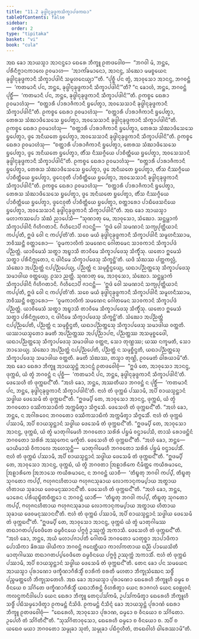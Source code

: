 ```yaml
---
title: "11.2 ᨡᩩᨴ᩠ᨴᩤᨶᩩᨡᩩᨴ᩠ᨴᨠᩈᩥᨠ᩠ᨡᩣᨸᨴᨠᨳᩣ"
tableOfContents: false
sidebar:
  order: 2
type: "tipitaka"
basket: "vi"
book: "cula"
---
```



<DynamicBreadcrumb />

<Division number="441" book="cula">

<Paragraph number="2202" book="cula">
ᩋᨳ ᨡᩮᩣ ᩋᩣᨿᩈ᩠ᨾᩣ ᩋᩣᨶᨶ᩠ᨴᩮᩣ ᨳᩮᩁᩮ ᨽᩥᨠ᩠ᨡᩪ ᩑᨲᨴᩅᩮᩤᨧ—  “ᨽᨣᩅᩤ ᨾᩴ, ᨽᨶ᩠ᨲᩮ, ᨸᩁᩥᨶᩥᨻ᩠ᨻᩣᨶᨠᩣᩃᩮ ᩑᩅᨾᩣᩉ—  ‘ᩋᩣᨠᩘᨡᨾᩣᨶᩮᩣ, ᩋᩣᨶᨶ᩠ᨴ, ᩈᩴᨥᩮᩣ ᨾᨾᨧ᩠ᨧᨿᩮᨶ ᨡᩩᨴ᩠ᨴᩤᨶᩩᨡᩩᨴ᩠ᨴᨠᩣᨶᩥ ᩈᩥᨠ᩠ᨡᩣᨸᨴᩤᨶᩥ ᩈᨾᩪᩉᨶᩮᨿ᩠ᨿᩣ’”ᨲᩥ. “ᨸᩩᨧ᩠ᨨᩥ ᨸᨶ ᨲ᩠ᩅᩴ, ᩋᩣᩅᩩᩈᩮᩣ ᩋᩣᨶᨶ᩠ᨴ, ᨽᨣᩅᨶ᩠ᨲᩴ—  ‘ᨠᨲᨾᩣᨶᩥ ᨸᨶ, ᨽᨶ᩠ᨲᩮ, ᨡᩩᨴ᩠ᨴᩤᨶᩩᨡᩩᨴ᩠ᨴᨠᩣᨶᩥ ᩈᩥᨠ᩠ᨡᩣᨸᨴᩤᨶᩦ’”ᨲᩥ? “ᨶ ᨡᩮᩣᩉᩴ, ᨽᨶ᩠ᨲᩮ, ᨽᨣᩅᨶ᩠ᨲᩴ ᨸᩩᨧ᩠ᨨᩥᩴ—  ‘ᨠᨲᨾᩣᨶᩥ ᨸᨶ, ᨽᨶ᩠ᨲᩮ, ᨡᩩᨴ᩠ᨴᩤᨶᩩᨡᩩᨴ᩠ᨴᨠᩣᨶᩥ ᩈᩥᨠ᩠ᨡᩣᨸᨴᩤᨶᩦ’”ᨲᩥ. ᩑᨠᨧ᩠ᨧᩮ ᨳᩮᩁᩣ ᩑᩅᨾᩣᩉᩴᩈᩩ—  “ᨧᨲ᩠ᨲᩣᩁᩥ ᨸᩣᩁᩣᨩᩥᨠᩣᨶᩥ ᨮᨸᩮᨲ᩠ᩅᩣ, ᩋᩅᩈᩮᩈᩣᨶᩥ ᨡᩩᨴ᩠ᨴᩤᨶᩩᨡᩩᨴ᩠ᨴᨠᩣᨶᩥ ᩈᩥᨠ᩠ᨡᩣᨸᨴᩤᨶᩦ”ᨲᩥ. ᩑᨠᨧ᩠ᨧᩮ ᨳᩮᩁᩣ ᩑᩅᨾᩣᩉᩴᩈᩩ—  “ᨧᨲ᩠ᨲᩣᩁᩥ ᨸᩣᩁᩣᨩᩥᨠᩣᨶᩥ ᨮᨸᩮᨲ᩠ᩅᩣ, ᨲᩮᩁᩈ ᩈᩴᨥᩣᨴᩥᩈᩮᩈᩮ ᨮᨸᩮᨲ᩠ᩅᩣ, ᩋᩅᩈᩮᩈᩣᨶᩥ ᨡᩩᨴ᩠ᨴᩤᨶᩩᨡᩩᨴ᩠ᨴᨠᩣᨶᩥ ᩈᩥᨠ᩠ᨡᩣᨸᨴᩤᨶᩦ”ᨲᩥ. ᩑᨠᨧ᩠ᨧᩮ ᨳᩮᩁᩣ ᩑᩅᨾᩣᩉᩴᩈᩩ—  “ᨧᨲ᩠ᨲᩣᩁᩥ ᨸᩣᩁᩣᨩᩥᨠᩣᨶᩥ ᨮᨸᩮᨲ᩠ᩅᩣ, ᨲᩮᩁᩈ ᩈᩴᨥᩣᨴᩥᩈᩮᩈᩮ ᨮᨸᩮᨲ᩠ᩅᩣ, ᨴ᩠ᩅᩮ ᩋᨶᩥᨿᨲᩮ ᨮᨸᩮᨲ᩠ᩅᩣ, ᩋᩅᩈᩮᩈᩣᨶᩥ ᨡᩩᨴ᩠ᨴᩤᨶᩩᨡᩩᨴ᩠ᨴᨠᩣᨶᩥ ᩈᩥᨠ᩠ᨡᩣᨸᨴᩤᨶᩦ”ᨲᩥ. ᩑᨠᨧ᩠ᨧᩮ ᨳᩮᩁᩣ ᩑᩅᨾᩣᩉᩴᩈᩩ—  “ᨧᨲ᩠ᨲᩣᩁᩥ ᨸᩣᩁᩣᨩᩥᨠᩣᨶᩥ ᨮᨸᩮᨲ᩠ᩅᩣ, ᨲᩮᩁᩈ ᩈᩴᨥᩣᨴᩥᩈᩮᩈᩮ ᨮᨸᩮᨲ᩠ᩅᩣ, ᨴ᩠ᩅᩮ ᩋᨶᩥᨿᨲᩮ ᨮᨸᩮᨲ᩠ᩅᩣ, ᨲᩥᩴᩈ ᨶᩥᩔᨣ᩠ᨣᩥᨿᩮ ᨸᩣᨧᩥᨲ᩠ᨲᩥᨿᩮ ᨮᨸᩮᨲ᩠ᩅᩣ, ᩋᩅᩈᩮᩈᩣᨶᩥ ᨡᩩᨴ᩠ᨴᩤᨶᩩᨡᩩᨴ᩠ᨴᨠᩣᨶᩥ ᩈᩥᨠ᩠ᨡᩣᨸᨴᩤᨶᩦ”ᨲᩥ. ᩑᨠᨧ᩠ᨧᩮ ᨳᩮᩁᩣ ᩑᩅᨾᩣᩉᩴᩈᩩ—  “ᨧᨲ᩠ᨲᩣᩁᩥ ᨸᩣᩁᩣᨩᩥᨠᩣᨶᩥ ᨮᨸᩮᨲ᩠ᩅᩣ, ᨲᩮᩁᩈ ᩈᩴᨥᩣᨴᩥᩈᩮᩈᩮ ᨮᨸᩮᨲ᩠ᩅᩣ, ᨴ᩠ᩅᩮ ᩋᨶᩥᨿᨲᩮ ᨮᨸᩮᨲ᩠ᩅᩣ, ᨲᩥᩴᩈ ᨶᩥᩔᨣ᩠ᨣᩥᨿᩮ ᨸᩣᨧᩥᨲ᩠ᨲᩥᨿᩮ ᨮᨸᩮᨲ᩠ᩅᩣ, ᨴ᩠ᩅᩮᨶᩅᩩᨲᩥ ᨸᩣᨧᩥᨲ᩠ᨲᩥᨿᩮ ᨮᨸᩮᨲ᩠ᩅᩣ, ᩋᩅᩈᩮᩈᩣᨶᩥ ᨡᩩᨴ᩠ᨴᩤᨶᩩᨡᩩᨴ᩠ᨴᨠᩣᨶᩥ ᩈᩥᨠ᩠ᨡᩣᨸᨴᩤᨶᩦ”ᨲᩥ. ᩑᨠᨧ᩠ᨧᩮ ᨳᩮᩁᩣ ᩑᩅᨾᩣᩉᩴᩈᩩ—  “ᨧᨲ᩠ᨲᩣᩁᩥ ᨸᩣᩁᩣᨩᩥᨠᩣᨶᩥ ᨮᨸᩮᨲ᩠ᩅᩣ, ᨲᩮᩁᩈ ᩈᩴᨥᩣᨴᩥᩈᩮᩈᩮ ᨮᨸᩮᨲ᩠ᩅᩣ, ᨴ᩠ᩅᩮ ᩋᨶᩥᨿᨲᩮ ᨮᨸᩮᨲ᩠ᩅᩣ, ᨲᩥᩴᩈ ᨶᩥᩔᨣ᩠ᨣᩥᨿᩮ ᨸᩣᨧᩥᨲ᩠ᨲᩥᨿᩮ ᨮᨸᩮᨲ᩠ᩅᩣ, ᨴ᩠ᩅᩮᨶᩅᩩᨲᩥ ᨸᩣᨧᩥᨲ᩠ᨲᩥᨿᩮ ᨮᨸᩮᨲ᩠ᩅᩣ, ᨧᨲ᩠ᨲᩣᩁᩮᩣ ᨸᩣᨭᩥᨴᩮᩈᨶᩦᨿᩮ ᨮᨸᩮᨲ᩠ᩅᩣ, ᩋᩅᩈᩮᩈᩣᨶᩥ ᨡᩩᨴ᩠ᨴᩤᨶᩩᨡᩩᨴ᩠ᨴᨠᩣᨶᩥ ᩈᩥᨠ᩠ᨡᩣᨸᨴᩤᨶᩦ”ᨲᩥ.
</Paragraph>

</Division>
<Division number="442" book="cula">

<Paragraph number="2203" book="cula">
ᩋᨳ ᨡᩮᩣ ᩋᩣᨿᩈ᩠ᨾᩣ ᨾᩉᩣᨠᩔᨸᩮᩣ ᩈᩴᨥᩴ ᨬᩣᨸᩮᩈᩥ—
</Paragraph>

<Paragraph number="2204" book="cula">
“ᩈᩩᨱᩣᨲᩩ ᨾᩮ, ᩋᩣᩅᩩᩈᩮᩣ, ᩈᩴᨥᩮᩣ. ᩈᨶ᩠ᨲᨾ᩠ᩉᩣᨠᩴ ᩈᩥᨠ᩠ᨡᩣᨸᨴᩤᨶᩥ ᨣᩥᩉᩥᨣᨲᩣᨶᩥ. ᨣᩥᩉᩥᨶᩮᩣᨸᩥ ᨩᩣᨶᨶ᩠ᨲᩥ—  ‘ᩍᨴᩴ ᩅᩮᩤ ᩈᨾᨱᩣᨶᩴ ᩈᨠ᩠ᨿᨸᩩᨲ᩠ᨲᩥᨿᩣᨶᩴ ᨠᨸ᩠ᨸᨲᩥ, ᩍᨴᩴ ᩅᩮᩤ ᨶ ᨠᨸ᩠ᨸᨲᩦ’ᨲᩥ. ᩈᨧᩮ ᨾᨿᩴ ᨡᩩᨴ᩠ᨴᩤᨶᩩᨡᩩᨴ᩠ᨴᨠᩣᨶᩥ ᩈᩥᨠ᩠ᨡᩣᨸᨴᩤᨶᩥ ᩈᨾᩪᩉᨶᩥᩔᩣᨾ, ᨽᩅᩥᩔᨶ᩠ᨲᩥ ᩅᨲ᩠ᨲᩣᩁᩮᩣ—  ‘ᨵᩪᨾᨠᩣᩃᩥᨠᩴ ᩈᨾᨱᩮᨶ ᨣᩮᩤᨲᨾᩮᨶ ᩈᩣᩅᨠᩣᨶᩴ ᩈᩥᨠ᩠ᨡᩣᨸᨴᩴ ᨸᨬ᩠ᨬᨲ᩠ᨲᩴ. ᨿᩣᩅᩥᨾᩮᩈᩴ ᩈᨲ᩠ᨳᩣ ᩋᨭ᩠ᨮᩣᩈᩥ ᨲᩣᩅᩥᨾᩮ ᩈᩥᨠ᩠ᨡᩣᨸᨴᩮᩈᩩ ᩈᩥᨠ᩠ᨡᩥᩴᩈᩩ. ᨿᨲᩮᩣ ᩍᨾᩮᩈᩴ ᩈᨲ᩠ᨳᩣ ᨸᩁᩥᨶᩥᨻ᩠ᨻᩩᨲᩮᩣ, ᨶ ᨴᩤᨶᩥᨾᩮ ᩈᩥᨠ᩠ᨡᩣᨸᨴᩮᩈᩩ ᩈᩥᨠ᩠ᨡᨶ᩠ᨲᩦ’ᨲᩥ. ᨿᨴᩥ ᩈᩴᨥᩔ ᨸᨲ᩠ᨲᨠᩃᩖᩴ, ᩈᩴᨥᩮᩣ ᩋᨸᨬ᩠ᨬᨲ᩠ᨲᩴ ᨶᨸ᩠ᨸᨬ᩠ᨬᨸᩮᨿ᩠ᨿ, ᨸᨬ᩠ᨬᨲ᩠ᨲᩴ ᨶ ᩈᨾᩩᨧ᩠ᨨᩥᨶ᩠ᨴᩮᨿ᩠ᨿ, ᨿᨳᩣᨸᨬ᩠ᨬᨲ᩠ᨲᩮᩈᩩ ᩈᩥᨠ᩠ᨡᩣᨸᨴᩮᩈᩩ ᩈᨾᩣᨴᩤᨿ ᩅᨲ᩠ᨲᩮᨿ᩠ᨿ. ᩑᩈᩣ ᨬᨲ᩠ᨲᩥ.
</Paragraph>

<Paragraph number="2205" book="cula">
ᩈᩩᨱᩣᨲᩩ ᨾᩮ, ᩋᩣᩅᩩᩈᩮᩣ, ᩈᩴᨥᩮᩣ. ᩈᨶ᩠ᨲᨾ᩠ᩉᩣᨠᩴ ᩈᩥᨠ᩠ᨡᩣᨸᨴᩤᨶᩥ ᨣᩥᩉᩥᨣᨲᩣᨶᩥ. ᨣᩥᩉᩥᨶᩮᩣᨸᩥ ᨩᩣᨶᨶ᩠ᨲᩥ—  ‘ᩍᨴᩴ ᩅᩮᩤ ᩈᨾᨱᩣᨶᩴ ᩈᨠ᩠ᨿᨸᩩᨲ᩠ᨲᩥᨿᩣᨶᩴ ᨠᨸ᩠ᨸᨲᩥ, ᩍᨴᩴ ᩅᩮᩤ ᨶ ᨠᨸ᩠ᨸᨲᩦ’ᨲᩥ. ᩈᨧᩮ ᨾᨿᩴ ᨡᩩᨴ᩠ᨴᩤᨶᩩᨡᩩᨴ᩠ᨴᨠᩣᨶᩥ ᩈᩥᨠ᩠ᨡᩣᨸᨴᩤᨶᩥ ᩈᨾᩪᩉᨶᩥᩔᩣᨾ, ᨽᩅᩥᩔᨶ᩠ᨲᩥ ᩅᨲ᩠ᨲᩣᩁᩮᩣ—  ‘ᨵᩪᨾᨠᩣᩃᩥᨠᩴ ᩈᨾᨱᩮᨶ ᨣᩮᩤᨲᨾᩮᨶ ᩈᩣᩅᨠᩣᨶᩴ ᩈᩥᨠ᩠ᨡᩣᨸᨴᩴ ᨸᨬ᩠ᨬᨲ᩠ᨲᩴ. ᨿᩣᩅᩥᨾᩮᩈᩴ ᩈᨲ᩠ᨳᩣ ᩋᨭ᩠ᨮᩣᩈᩥ ᨲᩣᩅᩥᨾᩮ ᩈᩥᨠ᩠ᨡᩣᨸᨴᩮᩈᩩ ᩈᩥᨠ᩠ᨡᩥᩴᩈᩩ. ᨿᨲᩮᩣ ᩍᨾᩮᩈᩴ ᩈᨲ᩠ᨳᩣ ᨸᩁᩥᨶᩥᨻ᩠ᨻᩩᨲᩮᩣ, ᨶ ᨴᩤᨶᩥᨾᩮ ᩈᩥᨠ᩠ᨡᩣᨸᨴᩮᩈᩩ ᩈᩥᨠ᩠ᨡᨶ᩠ᨲᩦ’ᨲᩥ. ᩈᩴᨥᩮᩣ ᩋᨸᨬ᩠ᨬᨲ᩠ᨲᩴ ᨶᨸ᩠ᨸᨬ᩠ᨬᨸᩮᨲᩥ, ᨸᨬ᩠ᨬᨲ᩠ᨲᩴ ᨶ ᩈᨾᩩᨧ᩠ᨨᩥᨶ᩠ᨴᨲᩥ, ᨿᨳᩣᨸᨬ᩠ᨬᨲ᩠ᨲᩮᩈᩩ ᩈᩥᨠ᩠ᨡᩣᨸᨴᩮᩈᩩ ᩈᨾᩣᨴᩤᨿ ᩅᨲ᩠ᨲᨲᩥ. ᨿᩔᩣᨿᩈ᩠ᨾᨲᩮᩣ ᨡᨾᨲᩥ ᩋᨸᨬ᩠ᨬᨲ᩠ᨲᩔ ᩋᨸ᩠ᨸᨬ᩠ᨬᩣᨸᨶᩣ, ᨸᨬ᩠ᨬᨲ᩠ᨲᩔ ᩋᩈᨾᩩᨧ᩠ᨨᩮᨴᩮᩤ, ᨿᨳᩣᨸᨬ᩠ᨬᨲ᩠ᨲᩮᩈᩩ ᩈᩥᨠ᩠ᨡᩣᨸᨴᩮᩈᩩ ᩈᨾᩣᨴᩤᨿ ᩅᨲ᩠ᨲᨶᩣ, ᩈᩮᩣ ᨲᩩᨱ᩠ᩉᩔ; ᨿᩔ ᨶᨠ᩠ᨡᨾᨲᩥ, ᩈᩮᩣ ᨽᩣᩈᩮᨿ᩠ᨿ.
</Paragraph>

<Paragraph number="2206" book="cula">
ᩈᩴᨥᩮᩣ ᩋᨸᨬ᩠ᨬᨲ᩠ᨲᩴ ᨶᨸ᩠ᨸᨬ᩠ᨬᨸᩮᨲᩥ, ᨸᨬ᩠ᨬᨲ᩠ᨲᩴ ᨶ ᩈᨾᩩᨧ᩠ᨨᩥᨶ᩠ᨴᨲᩥ, ᨿᨳᩣᨸᨬ᩠ᨬᨲ᩠ᨲᩮᩈᩩ ᩈᩥᨠ᩠ᨡᩣᨸᨴᩮᩈᩩ ᩈᨾᩣᨴᩤᨿ ᩅᨲ᩠ᨲᨲᩥ. ᨡᨾᨲᩥ ᩈᩴᨥᩔ, ᨲᩈ᩠ᨾᩣ ᨲᩩᨱ᩠ᩉᩦ, ᩑᩅᨾᩮᨲᩴ ᨵᩤᩁᨿᩣᨾᩦ”ᨲᩥ.
</Paragraph>

</Division>
<Division number="443" book="cula">

<Paragraph number="2207" book="cula">
ᩋᨳ ᨡᩮᩣ ᨳᩮᩁᩣ ᨽᩥᨠ᩠ᨡᩪ ᩋᩣᨿᩈ᩠ᨾᨶ᩠ᨲᩴ ᩋᩣᨶᨶ᩠ᨴᩴ ᩑᨲᨴᩅᩮᩤᨧᩩᩴ—  “ᩍᨴᩴ ᨲᩮ, ᩋᩣᩅᩩᩈᩮᩣ ᩋᩣᨶᨶ᩠ᨴ, ᨴᩩᨠ᩠ᨠᨭᩴ, ᨿᩴ ᨲ᩠ᩅᩴ ᨽᨣᩅᨶ᩠ᨲᩴ ᨶ ᨸᩩᨧ᩠ᨨᩥ—  ‘ᨠᨲᨾᩣᨶᩥ ᨸᨶ, ᨽᨶ᩠ᨲᩮ, ᨡᩩᨴ᩠ᨴᩤᨶᩩᨡᩩᨴ᩠ᨴᨠᩣᨶᩥ ᩈᩥᨠ᩠ᨡᩣᨸᨴᩤᨶᩦ’ᨲᩥ. ᨴᩮᩈᩮᩉᩥ ᨲᩴ ᨴᩩᨠ᩠ᨠᨭᨶ᩺”ᨲᩥ. “ᩋᩉᩴ ᨡᩮᩣ, ᨽᨶ᩠ᨲᩮ, ᩋᩔᨲᩥᨿᩣ ᨽᨣᩅᨶ᩠ᨲᩴ ᨶ ᨸᩩᨧ᩠ᨨᩥᩴ—  ‘ᨠᨲᨾᩣᨶᩥ ᨸᨶ, ᨽᨶ᩠ᨲᩮ, ᨡᩩᨴ᩠ᨴᩤᨶᩩᨡᩩᨴ᩠ᨴᨠᩣᨶᩥ ᩈᩥᨠ᩠ᨡᩣᨸᨴᩤᨶᩦ’ᨲᩥ. ᨶᩣᩉᩴ ᨲᩴ ᨴᩩᨠ᩠ᨠᨭᩴ ᨸᩔᩣᨾᩥ, ᩋᨸᩥ ᨧᩣᨿᩈ᩠ᨾᨶ᩠ᨲᩣᨶᩴ ᩈᨴ᩠ᨵᩤᨿ ᨴᩮᩈᩮᨾᩥ ᨲᩴ ᨴᩩᨠ᩠ᨠᨭᨶ᩺”ᨲᩥ. “ᩍᨴᨾ᩠ᨸᩥ ᨲᩮ, ᩋᩣᩅᩩᩈᩮᩣ ᩋᩣᨶᨶ᩠ᨴ, ᨴᩩᨠ᩠ᨠᨭᩴ, ᨿᩴ ᨲ᩠ᩅᩴ ᨽᨣᩅᨲᩮᩣ ᩅᩔᩥᨠᩈᩣᨭᩥᨠᩴ ᩋᨠ᩠ᨠᨾᩥᨲ᩠ᩅᩣ ᩈᩥᨻ᩠ᨻᩮᩈᩥ. ᨴᩮᩈᩮᩉᩥ ᨲᩴ ᨴᩩᨠ᩠ᨠᨭᨶ᩺”ᨲᩥ. “ᩋᩉᩴ ᨡᩮᩣ, ᨽᨶ᩠ᨲᩮ, ᨶ ᩋᨣᩤᩁᩅᩮᨶ ᨽᨣᩅᨲᩮᩣ ᩅᩔᩥᨠᩈᩣᨭᩥᨠᩴ ᩋᨠ᩠ᨠᨾᩥᨲ᩠ᩅᩣ ᩈᩥᨻ᩠ᨻᩮᩈᩥᩴ. ᨶᩣᩉᩴ ᨲᩴ ᨴᩩᨠ᩠ᨠᨭᩴ ᨸᩔᩣᨾᩥ, ᩋᨸᩥ ᨧᩣᨿᩈ᩠ᨾᨶ᩠ᨲᩣᨶᩴ ᩈᨴ᩠ᨵᩤᨿ ᨴᩮᩈᩮᨾᩥ ᨲᩴ ᨴᩩᨠ᩠ᨠᨭᨶ᩺”ᨲᩥ. “ᩍᨴᨾ᩠ᨸᩥ ᨲᩮ, ᩋᩣᩅᩩᩈᩮᩣ ᩋᩣᨶᨶ᩠ᨴ, ᨴᩩᨠ᩠ᨠᨭᩴ, ᨿᩴ ᨲ᩠ᩅᩴ ᨾᩣᨲᩩᨣᩤᨾᩮᩉᩥ ᨽᨣᩅᨲᩮᩣ ᩈᩁᩦᩁᩴ ᨸᨮᨾᩴ ᩅᨶ᩠ᨴᩣᨸᩮᩈᩥ, ᨲᩣᩈᩴ ᩁᩮᩣᨴᨶ᩠ᨲᩦᨶᩴ ᨽᨣᩅᨲᩮᩣ ᩈᩁᩦᩁᩴ ᩋᩔᩩᨠᩮᨶ ᨾᨠ᩠ᨡᩥᨲᩴ. ᨴᩮᩈᩮᩉᩥ ᨲᩴ ᨴᩩᨠ᩠ᨠᨭᨶ᩺”ᨲᩥ. “ᩋᩉᩴ ᨡᩮᩣ, ᨽᨶ᩠ᨲᩮ—  ᨾᩣᨿᩥᨾᩣᩈᩴ ᩅᩥᨠᩣᩃᩮ ᩋᩉᩮᩈᩩᨶ᩠ᨲᩥ—  ᨾᩣᨲᩩᨣᩤᨾᩮᩉᩥ ᨽᨣᩅᨲᩮᩣ ᩈᩁᩦᩁᩴ ᨸᨮᨾᩴ ᩅᨶ᩠ᨴᩣᨸᩮᩈᩥᩴ. ᨶᩣᩉᩴ ᨲᩴ ᨴᩩᨠ᩠ᨠᨭᩴ ᨸᩔᩣᨾᩥ, ᩋᨸᩥ ᨧᩣᨿᩈ᩠ᨾᨶ᩠ᨲᩣᨶᩴ ᩈᨴ᩠ᨵᩤᨿ ᨴᩮᩈᩮᨾᩥ ᨲᩴ ᨴᩩᨠ᩠ᨠᨭᨶ᩺”ᨲᩥ. “ᩍᨴᨾ᩠ᨸᩥ ᨲᩮ, ᩋᩣᩅᩩᩈᩮᩣ ᩋᩣᨶᨶ᩠ᨴ, ᨴᩩᨠ᩠ᨠᨭᩴ, ᨿᩴ ᨲ᩠ᩅᩴ ᨽᨣᩅᨲᩣ ᩒᩊᩣᩁᩥᨠᩮ ᨶᩥᨾᩥᨲ᩠ᨲᩮ ᨠᨿᩥᩁᨾᩣᨶᩮ, ᩒᩊᩣᩁᩥᨠᩮ ᩒᨽᩣᩈᩮ ᨠᨿᩥᩁᨾᩣᨶᩮ, ᨶ ᨽᨣᩅᨶ᩠ᨲᩴ ᨿᩣᨧᩥ—  ‘ᨲᩥᨭ᩠ᨮᨲᩩ ᨽᨣᩅᩤ ᨠᨸ᩠ᨸᩴ, ᨲᩥᨭ᩠ᨮᨲᩩ ᩈᩩᨣᨲᩮᩣ ᨠᨸ᩠ᨸᩴ, ᨻᩉᩩᨩᨶᩉᩥᨲᩣᨿ ᨻᩉᩩᨩᨶᩈᩩᨡᩣᨿ ᩃᩮᩣᨠᩣᨶᩩᨠᨾ᩠ᨸᩣᨿ ᩋᨲ᩠ᨳᩣᨿ ᩉᩥᨲᩣᨿ ᩈᩩᨡᩣᨿ ᨴᩮᩅᨾᨶᩩᩔᩣᨶᨶ᩺’ᨲᩥ. ᨴᩮᩈᩮᩉᩥ ᨲᩴ ᨴᩩᨠ᩠ᨠᨭᨶ᩺”ᨲᩥ. “ᩋᩉᩴ ᨡᩮᩣ, ᨽᨶ᩠ᨲᩮ, ᨾᩣᩁᩮᨶ ᨸᩁᩥᨿᩩᨭ᩠ᨮᩥᨲᨧᩥᨲ᩠ᨲᩮᩣ ᨶ ᨽᨣᩅᨶ᩠ᨲᩴ ᨿᩣᨧᩥᩴ—  ‘ᨲᩥᨭ᩠ᨮᨲᩩ ᨽᨣᩅᩤ ᨠᨸ᩠ᨸᩴ, ᨲᩥᨭ᩠ᨮᨲᩩ ᩈᩩᨣᨲᩮᩣ ᨠᨸ᩠ᨸᩴ, ᨻᩉᩩᨩᨶᩉᩥᨲᩣᨿ ᨻᩉᩩᨩᨶᩈᩩᨡᩣᨿ ᩃᩮᩣᨠᩣᨶᩩᨠᨾ᩠ᨸᩣᨿ ᩋᨲ᩠ᨳᩣᨿ ᩉᩥᨲᩣᨿ ᩈᩩᨡᩣᨿ ᨴᩮᩅᨾᨶᩩᩔᩣᨶᨶ᩺’ᨲᩥ. ᨶᩣᩉᩴ ᨲᩴ ᨴᩩᨠ᩠ᨠᨭᩴ ᨸᩔᩣᨾᩥ, ᩋᨸᩥ ᨧᩣᨿᩈ᩠ᨾᨶ᩠ᨲᩣᨶᩴ ᩈᨴ᩠ᨵᩤᨿ ᨴᩮᩈᩮᨾᩥ ᨲᩴ ᨴᩩᨠ᩠ᨠᨭᨶ᩺”ᨲᩥ. “ᩍᨴᨾ᩠ᨸᩥ ᨲᩮ, ᩋᩣᩅᩩᩈᩮᩣ ᩋᩣᨶᨶ᩠ᨴ, ᨴᩩᨠ᩠ᨠᨭᩴ ᨿᩴ ᨲ᩠ᩅᩴ ᨾᩣᨲᩩᨣᩤᨾᩔ ᨲᨳᩣᨣᨲᨸ᩠ᨸᩅᩮᨴᩥᨲᩮ ᨵᨾ᩠ᨾᩅᩥᨶᨿᩮ ᨸᨻ᩠ᨻᨩ᩠ᨩᩴ ᩏᩔᩩᨠ᩠ᨠᩴ ᩋᨠᩣᩈᩥ. ᨴᩮᩈᩮᩉᩥ ᨲᩴ ᨴᩩᨠ᩠ᨠᨭᨶ᩺”ᨲᩥ. “ᩋᩉᩴ ᨡᩮᩣ, ᨽᨶ᩠ᨲᩮ, ᩋᨿᩴ ᨾᩉᩣᨸᨩᩣᨸᨲᩥ ᨣᩮᩤᨲᨾᩦ ᨽᨣᩅᨲᩮᩣ ᨾᩣᨲᩩᨧ᩠ᨨᩣ ᩋᩣᨸᩣᨴᩥᨠᩣ ᨸᩮᩣᩈᩥᨠᩣ ᨡᩦᩁᩔ ᨴᩤᨿᩥᨠᩣ ᨽᨣᩅᨶ᩠ᨲᩴ ᨩᨶᩮᨲ᩠ᨲᩥᨿᩣ ᨠᩣᩃᩘᨠᨲᩣᨿ ᨳᨬ᩠ᨬᩴ ᨸᩣᨿᩮᩈᩦᨲᩥ ᨾᩣᨲᩩᨣᩤᨾᩔ ᨲᨳᩣᨣᨲᨸ᩠ᨸᩅᩮᨴᩥᨲᩮ ᨵᨾ᩠ᨾᩅᩥᨶᨿᩮ ᨸᨻ᩠ᨻᨩ᩠ᨩᩴ ᩏᩔᩩᨠ᩠ᨠᩴ ᩋᨠᩣᩈᩥᩴ. ᨶᩣᩉᩴ ᨲᩴ ᨴᩩᨠ᩠ᨠᨭᩴ ᨸᩔᩣᨾᩥ, ᩋᨸᩥ ᨧᩣᨿᩈ᩠ᨾᨶ᩠ᨲᩣᨶᩴ ᩈᨴ᩠ᨵᩤᨿ ᨴᩮᩈᩮᨾᩥ ᨲᩴ ᨴᩩᨠ᩠ᨠᨭᨶ᩺”ᨲᩥ.
</Paragraph>

</Division>
<Division number="444" book="cula">

<Paragraph number="2208" book="cula">
ᨲᩮᨶ ᨡᩮᩣ ᨸᨶ ᩈᨾᨿᩮᨶ ᩋᩣᨿᩈ᩠ᨾᩣ ᨸᩩᩁᩣᨱᩮᩣ ᨴᨠ᩠ᨡᩥᨱᩣᨣᩥᩁᩥᩈ᩠ᨾᩥᩴ ᨧᩣᩁᩥᨠᩴ ᨧᩁᨲᩥ ᨾᩉᨲᩣ ᨽᩥᨠ᩠ᨡᩩᩈᩴᨥᩮᨶ ᩈᨴ᩠ᨵᩥᩴ ᨸᨬ᩠ᨧᨾᨲ᩠ᨲᩮᩉᩥ ᨽᩥᨠ᩠ᨡᩩᩈᨲᩮᩉᩥ. ᩋᨳ ᨡᩮᩣ ᩋᩣᨿᩈ᩠ᨾᩣ ᨸᩩᩁᩣᨱᩮᩣ ᨳᩮᩁᩮᩉᩥ ᨽᩥᨠ᩠ᨡᩪᩉᩥ ᨵᨾ᩠ᨾᩮ ᨧ ᩅᩥᨶᨿᩮ ᨧ ᩈᩘᨣᩦᨲᩮ ᨴᨠ᩠ᨡᩥᨱᩣᨣᩥᩁᩥᩈ᩠ᨾᩥᩴ ᨿᨳᩣᨽᩥᩁᨶ᩠ᨲᩴ ᩅᩥᩉᩁᩥᨲ᩠ᩅᩣ ᨿᩮᨶ ᩁᩣᨩᨣᩉᩴ ᨿᩮᨶ ᩅᩮᩊᩩᩅᨶᩴ ᨠᩃᨶ᩠ᨴᨠᨶᩥᩅᩤᨸᩮᩣ ᨿᩮᨶ ᨳᩮᩁᩣ ᨽᩥᨠ᩠ᨡᩪ ᨲᩮᨶᩩᨸᩈᩘᨠᨾᩥ, ᩏᨸᩈᩘᨠᨾᩥᨲ᩠ᩅᩣ ᨳᩮᩁᩮᩉᩥ ᨽᩥᨠ᩠ᨡᩪᩉᩥ ᩈᨴ᩠ᨵᩥᩴ ᨸᨭᩥᩈᨾ᩠ᨾᩮᩣᨴᩥᨲ᩠ᩅᩣ ᩑᨠᨾᨶ᩠ᨲᩴ ᨶᩥᩈᩦᨴᩥ. ᩑᨠᨾᨶ᩠ᨲᩴ ᨶᩥᩈᩥᨶ᩠ᨶᩴ ᨡᩮᩣ ᩋᩣᨿᩈ᩠ᨾᨶ᩠ᨲᩴ ᨸᩩᩁᩣᨱᩴ ᨳᩮᩁᩣ ᨽᩥᨠ᩠ᨡᩪ ᩑᨲᨴᩅᩮᩤᨧᩩᩴ—  “ᨳᩮᩁᩮᩉᩥ, ᩋᩣᩅᩩᩈᩮᩣ ᨸᩩᩁᩣᨱ, ᨵᨾ᩠ᨾᩮᩣ ᨧ ᩅᩥᨶᨿᩮᩣ ᨧ ᩈᩘᨣᩦᨲᩮᩣ. ᩏᨸᩮᩉᩥ ᨲᩴ ᩈᩘᨣᩦᨲᩥᨶ᩺”ᨲᩥ. “ᩈᩩᩈᩘᨣᩦᨲᩣᩅᩩᩈᩮᩣ, ᨳᩮᩁᩮᩉᩥ ᨵᨾ᩠ᨾᩮᩣ ᨧ ᩅᩥᨶᨿᩮᩣ ᨧ. ᩋᨸᩥ ᨧ ᨿᨳᩮᩅ ᨾᨿᩣ ᨽᨣᩅᨲᩮᩣ ᩈᨾ᩠ᨾᩩᨡᩣ ᩈᩩᨲᩴ, ᩈᨾ᩠ᨾᩩᨡᩣ ᨸᨭᩥᨣ᩠ᨣᩉᩥᨲᩴ, ᨲᨳᩮᩅᩤᩉᩴ ᨵᩤᩁᩮᩔᩣᨾᩦ”ᨲᩥ.
</Paragraph>
</Division>